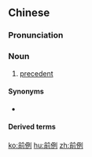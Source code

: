 ==Chinese==
{{zh-forms}}

===Pronunciation===
{{zh-pron
|m=qiánlì
|c=cin4 lai6
|mn=qz,tw,xm:chiân-lē/zz:chiân-lī
|cat=n
}}

===Noun===
{{zh-noun}}

# [[precedent]]

====Synonyms====
* {{zh-l|先例}}

====Derived terms====
{{zh-der|史無前例}}

[[ko:前例]]
[[hu:前例]]
[[zh:前例]]
